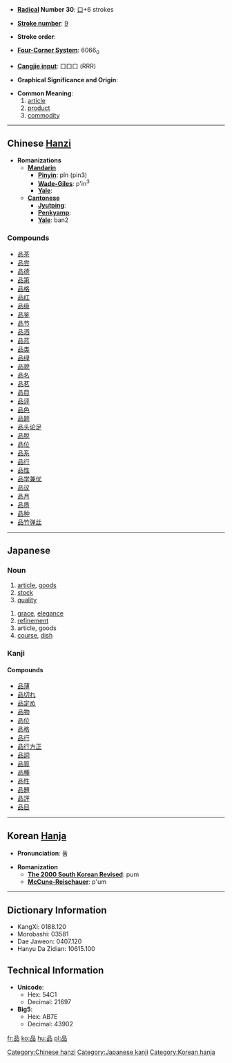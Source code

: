 * '''[[Wiktionary:Chinese radical index| Radical]] Number 30''': [[Wiktionary:Chinese radical index 口|口]]+6 strokes

* '''[[Wiktionary:Chinese total strokes index|Stroke number]]''': [[Wiktionary:Chinese total strokes index 9|9]]

* '''Stroke order''': 

* '''[[Wiktionary:Chinese four corner index|Four-Corner System]]''': 6066<sub>0</sub>

* '''[[Wiktionary:Chinese Cangjie index|Cangjie input]]''': 口口口 (RRR)

* '''Graphical Significance and Origin''': 

* '''Common Meaning''': 
*#[[article]]
*#[[product]]
*#[[commodity]]

----

== Chinese [[Hanzi]] ==

* '''Romanizations'''
** '''[[Mandarin]]'''
*** '''[[Pinyin]]''': pǐn (pin3)
*** '''[[Wade-Giles]]''': p'in<sup>3</sup>
*** '''[[Yale]]''': 
** '''[[Cantonese]]'''
*** '''[[Jyutping]]''':
*** '''[[Penkyamp]]''': 
*** '''[[Yale]]''': ban2

===Compounds===
*[[品茶]]
*[[品尝]]
*[[品德]]
*[[品第]]
*[[品格]]
*[[品红]]
*[[品级]]
*[[品鉴]]
*[[品节]]
*[[品酒]]
*[[品蓝]]
*[[品类]]
*[[品绿]]
*[[品貌]]
*[[品名]]
*[[品茗]]
*[[品目]]
*[[品评]]
*[[品色]]
*[[品题]]
*[[品头论足]]
*[[品脱]]
*[[品位]]
*[[品系]]
*[[品行]]
*[[品性]]
*[[品学兼优]]
*[[品议]]
*[[品月]]
*[[品质]]
*[[品种]]
*[[品竹弹丝]]


----

==Japanese==
===Noun===
{{janoun|しな|shina}}
# [[article]], [[goods]]
# [[stock]]
# [[quality]]

{{janoun|ひん|hin}}
# [[grace]], [[elegance]]
# [[refinement]]
# article, goods
# [[course]], [[dish]]


===Kanji===
{{kanji|[[ひん]] ([[hin]]), [[ほん]] ([[hon]])|[[しな]] ([[shina]])}}

====Compounds====
*[[品薄]]
*[[品切れ]]
*[[品定め]]
*[[品物]]
*[[品位]]
*[[品格]]
*[[品行]]
*[[品行方正]]
*[[品詞]]
*[[品質]]
*[[品種]]
*[[品性]]
*[[品題]]
*[[品評]]
*[[品目]]


----

== Korean [[Hanja]] ==

* '''Pronunciation''': 품

* '''Romanization'''
** '''[[The 2000 South Korean Revised Romanization|The 2000 South Korean Revised]]''': pum
** '''[[McCune-Reischauer]]''': p'um

----

== Dictionary Information ==

* KangXi: 0188.120
* Morobashi: 03581
* Dae Jaweon: 0407.120
* Hanyu Da Zidian: 10615.100

== Technical Information ==

* '''Unicode''':
** Hex: 54C1
** Decimal: 21697
* '''Big5''':
** Hex: AB7E
** Decimal: 43902

[[Category:Chinese hanzi]]
[[Category:Japanese kanji]]
[[Category:Korean hanja]]

[[fr:品]]
[[ko:品]]
[[hu:品]]
[[pl:品]]